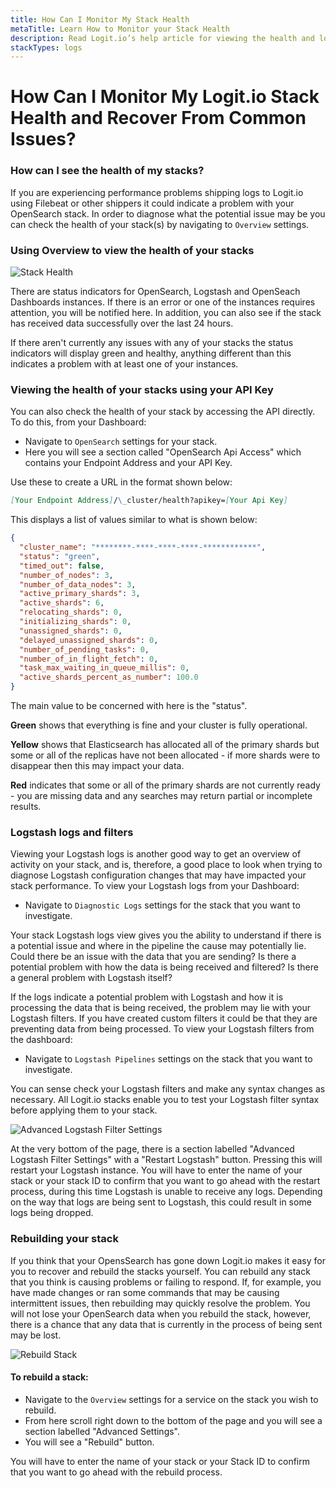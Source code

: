 ```yaml
---
title: How Can I Monitor My Stack Health
metaTitle: Learn How to Monitor your Stack Health
description: Read Logit.io’s help article for viewing the health and logs for your stacks and resolving common issues and problems
stackTypes: logs
---
```


# How Can I Monitor My Logit.io Stack Health and Recover From Common Issues?

### How can I see the health of my stacks?

If you are experiencing performance problems shipping logs to Logit.io using Filebeat or 
other shippers it could indicate a problem with your OpenSearch stack. In order to 
diagnose what the potential issue may be you can check the health of your stack(s) 
by navigating to `Overview` settings.

### Using Overview to view the health of your stacks

![Stack Health](@/images/help/log-management/troubleshooting/stack-health.png)

There are status indicators for OpenSearch, Logstash and OpenSeach Dashboards 
instances. If there is an error or one of the instances requires attention, 
you will be notified here. In addition, you can also see if the stack has 
received data successfully over the last 24 hours.

If there aren't currently any issues with any of your stacks the status indicators 
will display green and healthy, anything different than this indicates a 
problem with at least one of your instances.

### Viewing the health of your stacks using your API Key

You can also check the health of your stack by accessing the API directly. 
To do this, from your Dashboard:

- Navigate to `OpenSearch` settings for your stack.
- Here you will see a section called "OpenSearch Api Access" which contains your Endpoint Address and your API Key.

Use these to create a URL in the format shown below:

```markdown
[Your Endpoint Address]/\_cluster/health?apikey=[Your Api Key]
```

This displays a list of values similar to what is shown below:

```json
{
  "cluster_name": "********-****-****-****-************",
  "status": "green",
  "timed_out": false,
  "number_of_nodes": 3,
  "number_of_data_nodes": 3,
  "active_primary_shards": 3,
  "active_shards": 6,
  "relocating_shards": 0,
  "initializing_shards": 0,
  "unassigned_shards": 0,
  "delayed_unassigned_shards": 0,
  "number_of_pending_tasks": 0,
  "number_of_in_flight_fetch": 0,
  "task_max_waiting_in_queue_millis": 0,
  "active_shards_percent_as_number": 100.0
}
```

The main value to be concerned with here is the "status".

**Green** shows that everything is fine and your cluster is fully operational.

**Yellow** shows that Elasticsearch has allocated all of the primary shards but some or all of the replicas have not been allocated - if more shards were to disappear then this may impact your data.

**Red** indicates that some or all of the primary shards are not currently ready - you are missing data and any searches may return partial or incomplete results.

### Logstash logs and filters

Viewing your Logstash logs is another good way to get an overview of activity 
on your stack, and is, therefore, a good place to look when trying to diagnose 
Logstash configuration changes that may have impacted your stack performance. 
To view your Logstash logs from your Dashboard:

- Navigate to `Diagnostic Logs` settings for the stack that you want to investigate.

Your stack Logstash logs view gives you the ability to understand if there is a 
potential issue and where in the pipeline the cause may potentially lie. Could 
there be an issue with the data that you are sending? Is there a potential problem 
with how the data is being received and filtered? Is there a general problem with Logstash itself?

If the logs indicate a potential problem with Logstash and how it is processing the 
data that is being received, the problem may lie with your Logstash filters. If you 
have created custom filters it could be that they are preventing data from being 
processed. To view your Logstash filters from the dashboard:

- Navigate to `Logstash Pipelines` settings on the stack that you want to investigate.

You can sense check your Logstash filters and make any syntax changes as necessary. 
All Logit.io stacks enable you to test your Logstash filter syntax before applying them to your stack.

![Advanced Logstash Filter Settings](@/images/help/log-management/troubleshooting/advanced-logstash-filter-settings.png)

At the very bottom of the page, there is a section labelled "Advanced Logstash 
Filter Settings" with a "Restart Logstash" button. Pressing this will restart 
your Logstash instance. You will have to enter the name of your stack or your 
stack ID to confirm that you want to go ahead with the restart process, during this 
time Logstash is unable to receive any logs. Depending on the way that logs are 
being sent to Logstash, this could result in some logs being dropped.

### Rebuilding your stack

If you think that your OpensSearch has gone down Logit.io makes it easy for you to 
recover and rebuild the stacks yourself. You can rebuild any stack that you think 
is causing problems or failing to respond. If, for example, you have made changes 
or ran some commands that may be causing intermittent issues, then rebuilding may 
quickly resolve the problem. You will not lose your OpenSearch data when you rebuild
 the stack, however, there is a chance that any data that is currently in the 
 process of being sent may be lost.

![Rebuild Stack](@/images/help/log-management/troubleshooting/rebuild-stack.png)

#### To rebuild a stack:

- Navigate to the `Overview` settings for a service on the stack you wish to rebuild.
- From here scroll right down to the bottom of the page and you will see a section labelled "Advanced Settings".
- You will see a "Rebuild" button.

You will have to enter the name of your stack or your Stack ID to confirm that you want to go ahead with the rebuild process.